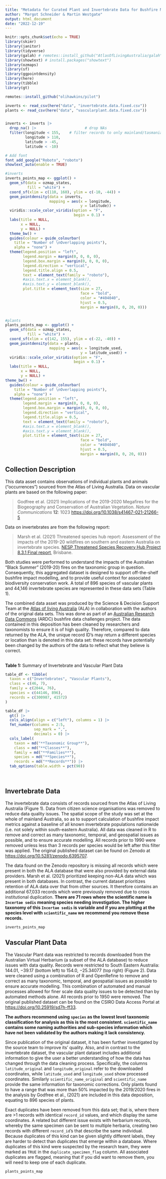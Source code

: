 ```yaml
---
title: "Metadata for Curated Plant and Invertebrate Data for Bushfire Modelling"
author: "Margot Schneider & Martin Westgate"
output: html_document
date: "2022-12-19"
---
```


```r
knitr::opts_chunk$set(echo = TRUE)
library(skimr)
library(janitor)
library(tidyverse)
library(galah) # remotes::install_github("AtlasOfLivingAustralia/galah")
library(showtext) # install.packages("showtext")
library(ozmaps)
library(sf)
library(ggpointdensity)
library(here)
library(tibble)
library(gt)

remotes::install_github("olihawkins/pilot")

```


```r
inverts <- read_csv(here("data", "invertebrate.data.fixed.csv"))
plants <- read_csv(here("data", "vascularplant.data.fixed.csv"))


inverts <- inverts |>
  drop_na() |>                      # drop NAs
  filter(longitude < 155,    # filter records to only mainland/tasmania
         longitude > 110,
         latitude > -45,
         latitude < -10)

# Add font
font_add_google("Roboto", "roboto")
showtext_auto(enable = TRUE)

#inverts
inverts_points_map <- ggplot() +
  geom_sf(data = ozmap_states,
          fill = "white") +
  coord_sf(xlim = c(110, 160), ylim = c(-10, -44)) +
  geom_pointdensity(data = inverts,
                    mapping = aes(x = longitude,
                                  y = latitude)) +
  viridis::scale_color_viridis(option = "F",
                               begin = 0.1) +
  labs(title = NULL,
       x = NULL,
       y = NULL) +
  theme_bw() +
  guides(colour = guide_colourbar(
    title = "Number of \nOverlapping points"),
    alpha = "none") +
  theme(legend.position = "left",
        legend.margin = margin(0, 0, 0, 0),
        legend.box.margin = margin(0, 0, 0, 0),
        legend.direction = "vertical",
        legend.title.align = 0.5,
        text = element_text(family = "roboto"),
        #axis.text.x = element_blank(),
        #axis.text.y = element_blank(),
        plot.title = element_text(size = 27,
                                  face = "bold",
                                  color = "#404040",
                                  hjust = 0.5,
                                  margin = margin(0, 0, 20, 0)))


#plants
plants_points_map <- ggplot() +
  geom_sf(data = ozmap_states,
          fill = "white") +
  coord_sf(xlim = c(142, 155), ylim = c(-22, -40)) +
  geom_pointdensity(data = plants,
                    mapping = aes(x = longitude_used,
                                  y = latitude_used)) +
  viridis::scale_color_viridis(option = "F",
                               begin = 0.1) +
  labs(title = NULL,
       x = NULL, 
       y = NULL) +
theme_bw() +
  guides(colour = guide_colourbar(
    title = "Number of \nOverlapping points"),
    alpha = "none") +
  theme(legend.position = "left",
        legend.margin = margin(0, 0, 0, 0),
        legend.box.margin = margin(0, 0, 0, 0),
        legend.direction = "vertical",
        legend.title.align = 0.5,
        text = element_text(family = "roboto"),
        #axis.text.x = element_blank(),
        #axis.text.y = element_blank(),
        plot.title = element_text(size = 27,
                                  face = "bold",
                                  color = "#404040",
                                  hjust = 0.5,
                                  margin = margin(0, 0, 20, 0)))

```


## Collection Description 

This data asset contains observations of individual plants and animals ("occurrences") sourced from the Atlas of Living Australia. Data on vascular plants are based on the following paper:

> Godfree et al. (2021) Implications of the 2019-2020 Megafires for the Biogeography and Conservation of Australian Vegetation. _Nature Communications_ **12**: 1023 [https://doi.org/10.1038/s41467-021-21266-5](https://doi.org/10.1038/s41467-021-21266-5)

Data on invertebrates are from the following report: 

> Marsh et al. (2021) Threatened species hub report: Assessment of the impacts of the 2019-20 wildfires on southern and eastern Australia on invertebrate species. [NESP Threatened Species Recovery Hub Project 8.3.1 Final report](https://www.nespthreatenedspecies.edu.au/media/b2oi2hyc/8-3-1-assessment-of-the-impacts-of-the-2019-20-wildfires-of-southern-and-eastern-australia-on-invertebrate-species-final-report_v3.pdf), Brisbane.

Both studies were performed to understand the impacts of the Australian "Black Summer" (2019-20) fires on the taxonomic group in question. Consequently, this aggregated dataset is designed to support off-the-shelf bushfire impact modelling, and to provide useful context for associated biodiversity conservation work. A total of 896 species of vascular plants and 44,146 invertebrate species are represented in these data sets (Table 1).

The combined data asset was produced by the Science & Decision Support Team at the [Atlas of living Australia](https://www.ala.org.au) (ALA) in collaboration with the authors of the original data sets. This was done as part of an [Australian Research Data Commons](https://www.ardc.edu.au) (ARDC) bushfire data challenges project. The data contained in this deposition has been cleaned by researchers and taxonomists to ensure it is of high quality. Therefore, compared to data returned by the ALA, the unique record ID's may return a different species or location than is denoted in this data set: these records have potentially been changed by the authors of the data to reflect what they believe is correct. 

<br>
**Table 1:** Summary of Invertebrate and Vascular Plant Data
```r

table_df <- tibble(
  taxon = c("Invertebrates", "Vascular Plants"),
  class = c(46, 7),
  family = c(2044, 76),
  species = c(44146, 896),
  records = c(300987, 41572)
)

table_df |>
  gt() |>
  cols_align(align = c("left"), columns = 1) |>
  fmt_number(columns = 2:5,
             sep_mark = ",",
             decimals = 0) |>
  cols_label(
    taxon = md("**Taxonomic Group**"),
    class = md("**Classes**"),
    family = md("**Families**"),
    species = md("**Species**"),
    records = md("**Records**")) |>
  tab_options(table.width = pct(90))
```
<br>

## Invertebrate Data
The invertebrate data consists of records sourced from the Atlas of Living Australia (Figure 1). Data from citizen science organisations was removed to reduce data quality issues. The spatial scope of the study was set at the whole of mainland Australia, so as to support calculation of bushfire impact metrics against a baseline of all known invertebrate populations nationwide (i.e. not solely within south-eastern Australia). All data was cleaned in R to remove and correct as many taxonomic, temporal, and geospatial issues as possible, and to ensure accurate modelling. All records prior to 1990 were removed unless less than 3 records per species would be left after this filter was applied. The original published dataset can be found on Zenodo at [https://doi.org/10.5281/zenodo.6395707](https://doi.org/10.5281/zenodo.6395707). 

The data found on the Zenodo repository is missing all records which were present in both the ALA database that were also provided by external data providers. Marsh et al. (2021) prioritized keeping non-ALA data which was present in both databases. In contrast, the current dataset prioritizes retention of ALA data over that from other sources. It therefore contains an additional 67,033 records which were previously removed due to cross institutional duplication. **There are 71 rows where the scientific name is `Incertae sedis` meaning species needing investigation. The higher taxonomy of this `Incertae sedis` is variable and if you are plotting at the species level with `scientific_name` we recommend you remove these records.**

```r

inverts_points_map
```

## Vascular Plant Data
The Vascular Plant data was restricted to records downloaded from the Australian Virtual Herbarium (a subset of the ALA database) to reduce issues with data quality. Records were restricted to South Eastern Australia: 144.01, −39.17 (bottom left) to 154.0, −25.34077 (top right) (Figure 2). Data were cleaned using a combination of R and OpenRefine to remove and correct as many taxonomic, temporal, and geospatial issues as possible to ensure accurate modelling. This combination of automated and manual processes allowed for finer scale data quality issues to be detected than by automated methods alone. All records prior to 1950 were removed. The original published dataset can be found on the CSIRO Data Access Portal at [https://doi.org/10.25919/sd7h-ff33](https://doi.org/10.25919/sd7h-ff33). 

**The authors recommend using `species` as the lowest level taxonomic classification for analysis as this is the most consistent. `scientific_name` contains some naming authorities and sub-species information which have not been validated by the authors making it lack consistency.** 

Since publication of the original dataset, it has been further investigated by the source team to improve its' quality. Also, and in contrast to the invertebrate dataset, the vascular plant dataset includes additional information to give the user a better understanding of how the data has changed through the data cleaning process. Specifically, the columns `latitude_original` and `longitude_original` refer to the downloaded coordinates, while `latitude_used` and `longitude_used` show processed coordinates. Similarly `scientific_name_original` and `scientific_name` provide the same information for taxonomic corrections. Only plants found to have a range that was more than 50% impacted by the 2019/2020 fires in the analysis by Godfree et al., (2021) are included in this data deposition, equating to 896 species of plants.

Exact duplicates have been removed from this data set; that is, where there are >1 records with identical `record_id` values, and which display the same coordinates. A related but different issue exists with herbarium records, whereby the same specimen can be sent to multiple herbaria, creating two records with different `record_id`'s that describe the same individual. Because duplicates of this kind can be given slightly different labels, they are harder to detect than duplicates that emerge within a database. Where duplicates of this kind were suspected by the research team, they were marked as `TRUE` in the `duplicate_specimen_flag` column. All associated duplicates are flagged, meaning that if you did want to remove them, you will need to keep one of each duplicate.  

```r

plants_points_map
```
